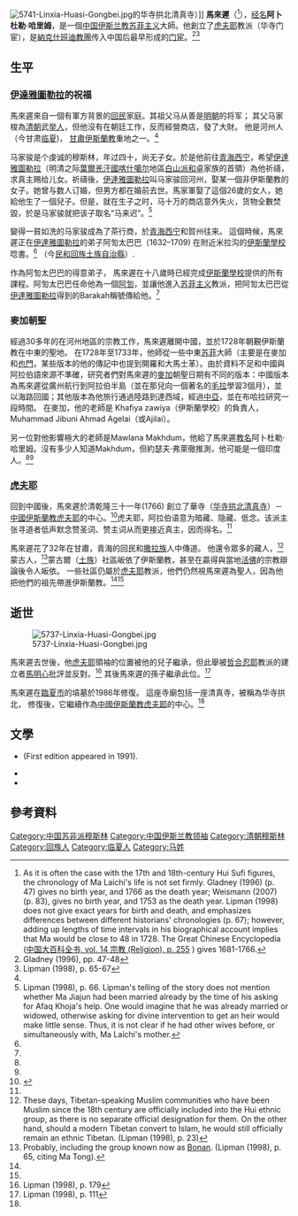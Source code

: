 {{中国伊斯兰教}}
[[File:5741-Linxia-Huasi-Gongbei.jpg|thumb]]的华寺拱北清真寺）]]
'''馬來遲'''（{{bd|1681年||1766年||catIdx=M}}<ref>As it is often the case with the 17th and 18th-century Hui Sufi figures, the chronology of Ma Laichi's life is not set firmly. Gladney (1996) (p. 47) gives no birth year, and 1766 as the death year;  Weismann (2007) (p. 83), gives no birth year, and 1753 as the death year. Lipman (1998) does not give exact years for birth and death, and emphasizes differences between different historians' chronologies (p. 67); however, adding up lengths of time intervals in his biographical account implies that Ma would be close to 48 in 1728. The Great Chinese Encyclopedia ([http://books.google.com/books?id=RDsQAQAAIAAJ&q=%22ma+laichi%22+1681 中国大百科全书, vol. 14  宗教 (Religion), p. 255] {{Wayback|url=http://books.google.com/books?id=RDsQAQAAIAAJ&q=%22ma+laichi%22+1681 |date=20140708052129 }}) gives 1681-1766.</ref>），[[经名|经名]]'''阿卜杜勒·哈里姆'''，是一個[[中国伊斯兰教|中国伊斯兰教]][[苏菲主义|苏菲主义]]大師。他創立了[[虎夫耶|虎夫耶]]教派（华寺门宦），是[[納克什班迪教團|納克什班迪教團]]传入中国后最早形成的[[门宦|门宦]]。<ref name=mc>Gladney (1996), pp. 47-48</ref><ref name=lipman65>Lipman (1998), p. 65-67</ref>

==生平==

===[[伊達雅圖勒拉|伊達雅圖勒拉]]的祝福===
馬來遲來自一個有軍方背景的[[回民|回民]]家庭。其祖父马从善是[[明朝|明朝]]的将军； 其父马家梭為[[清朝|清朝]]武[[举人|举人]]，但他沒有在朝廷工作，反而經營商店，發了大財。 他是河州人（今甘肃[[临夏|临夏]])， [[甘肅|甘肅]][[伊斯蘭教|伊斯蘭教]]重地之一。<ref name=lipman65/>

马家骏是个虔诚的穆斯林，年过四十，尚无子女。於是他前往[[青海|青海]][[西宁|西宁]]，希望[[伊達雅圖勒拉|伊達雅圖勒拉]]（明清之际[[葉爾羌汗國|葉爾羌汗國]][[喀什噶尔|喀什噶尔]]地區[[白山派|白山派]][[和卓|和卓]]家族的首領）為他祈禱，求真主赐给儿女。祈禱後，[[伊達雅圖勒拉|伊達雅圖勒拉]]叫马家骏回河州，娶某一個非伊斯蘭教的女子。她曾与数人订婚，但男方都在婚前去世。馬家軍娶了這個26歲的女人，她給他生了一個兒子。但是，就在生子之时，马十万的商店意外失火，货物全數焚毀，於是马家骏就把该子取名“马来迟”。<ref>Lipman (1998), p. 66. Lipman's telling of the story does not mention whether Ma Jiajun had been married already by the time of his asking for Afaq Khoja's help. One would imagine that he was already married or widowed,  otherwise asking for divine intervention to get an heir would make little sense. Thus, it is not clear if he had other wives before, or simultaneously with, Ma Laichi's mother.</ref>

變得一貧如洗的马家骏成為了茶行商，於[[青海|青海]][[西宁|西宁]]和賀州往来。 這個時候，馬來遲正在[[伊達雅圖勒拉|伊達雅圖勒拉]]的弟子阿訇太巴巴（1632–1709) 在附近米拉沟的[[伊斯蘭學校|伊斯蘭學校]]唸書。<ref name=lipman65/> （今[[民和回族土族自治縣|民和回族土族自治縣]]）.

作為阿訇太巴巴的得意弟子， 馬來遲在十八歲時已經完成[[伊斯蘭學校|伊斯蘭學校]]提供的所有課程。阿訇太巴巴任命他為一個[[阿訇|阿訇]]，並讓他進入[[苏菲主义|苏菲主义]]教派，把阿訇太巴巴從[[伊達雅圖勒拉|伊達雅圖勒拉]]得到的Barakah稱號傳給他。<ref name=lipman65/>

===麥加朝聖===
經過30多年的在河州地區的宗教工作，馬來遲離開中國，並於1728年朝覲伊斯蘭教在中東的聖地。 在1728年至1733年，他師從一些中東[[苏菲主义|苏菲]]大師（主要是在麥加和[[也門|也門]]，某些版本的他的傳記中也提到開羅和大馬士革）。由於資料不足和中國與阿拉伯語來源不準確，研究者們對馬來遲的[[麥加|麥加]]朝聖日期有不同的版本：中國版本為馬來遲從廣州航行到阿拉伯半島（並在那兒向一個著名的[[毛拉|毛拉]]學習3個月），並以海路回國；其他版本為他旅行通過陸路到達西域，經過[[中亞|中亞]]，並在布哈拉研究一段時間。 在麥加，他的老師是 Khafiya zawiya（伊斯蘭學校）的負責人，Muhammad Jibuni Ahmad Agelai（或Ajil​​ai）。

另一位對他影響極大的老師是Mawlana Makhdum，他給了馬來遲[[教名|教名]]阿卜杜勒·哈里姆。沒有多少人知道Makhdum，但約瑟夫·弗萊徹推測，他可能是一個印度人。<ref name=mc/><ref name=lipman65/>

===[[虎夫耶|虎夫耶]]===
回到中國後，馬來遲於清乾隆三十一年(1766) 創立了華寺（[[华寺拱北清真寺|华寺拱北清真寺]]）－ [[中國伊斯蘭教|中國伊斯蘭教]][[虎夫耶|虎夫耶]]的中心。<ref>{{cite web|title = 中国清真寺联盟شبكة جميع المساجد في الصين—المسجد-穆斯林、中国穆斯林、清真寺 المسلم الصيني—打造全国最大的清真寺联盟！ - 中国清真寺联盟——清真寺频道 - 临夏市华寺拱北清真寺 - 首页|url = http://old.china774.com/mass/mass_index.asp?massid=6201|language = en|accessdate = 2015-03-25}}{{dead link|date=2018年5月 |bot=InternetArchiveBot |fix-attempted=yes }}</ref>虎夫耶，阿拉伯语意为暗藏、隐藏、低念。该派主张寻道者低声默念赞圣词、赞主词从而更接近真主，因而得名。<ref name=mc/>

馬來遲花了32年在甘肅，青海的回民和[[撒拉族|撒拉族]]人中傳道。 他還令眾多的藏人，<ref>These days, Tibetan-speaking Muslim communities who have been Muslim since the 18th century are officially included into the Hui ethnic group, as there is no separate official designation for them. On the other hand, should a modern Tibetan convert to Islam, he would still officially remain an ethnic Tibetan. (Lipman (1998), p. 23)</ref>蒙古人，<ref>Probably, including the group known now as [[Bonans|Bonan]]. (Lipman (1998), p. 65, citing Ma Tong).</ref>蒙古爾（[[土族|土族]]）社區皈依了伊斯蘭教，甚至在贏得與當地[[活佛|活佛]]的宗教辯論後令人皈依。 一些社區仍屬於[[虎夫耶|虎夫耶]]教派，他們仍然視馬來遲為聖人，因為他把他們的祖先帶進伊斯蘭教。<ref name=mc/><ref name=lipman65/>

==逝世==
[[File:5737-Linxia-Huasi-Gongbei.jpg|thumb]]

馬來遲去世後，他[[虎夫耶|虎夫耶]]領袖的位置被他的兒子繼承，但此舉被[[哲合忍耶|哲合忍耶]]教派的建立者[[馬明心|馬明心]]批評並反對。<ref>Lipman (1998), p. 179</ref> 其後馬來遲的孫子繼承此位。<ref>Lipman (1998), p. 111</ref>

馬來遲在[[臨夏市|臨夏市]]的墳墓於1986年修復。 這座寺廟包括一座清真寺，被稱為华寺拱北， 修復後，它繼續作為[[中國伊斯蘭教|中國伊斯蘭教]][[虎夫耶|虎夫耶]]的中心。<ref name=mc/>

==文學==
*{{cite book
 |publisher    = Harvard Univ Asia Center
 |year         = 1996
 |isbn         = 0-674-59497-5
 |title        = Muslim Chinese: ethnic nationalism in the People's Republic. Volume 149 of Harvard East Asian monographs
 |edition      = 2
 |first        = Dru C.
 |last         = Gladney
 |url          = http://books.google.com.au/books?id=_hJ9aht6nZQC
 |access-date  = 2015-03-25
 |archive-date = 2015-04-02
 |archive-url  = https://web.archive.org/web/20150402130558/http://books.google.com.au/books?id=_hJ9aht6nZQC
 |dead-url     = no
}} (First edition appeared in 1991).
<!--
* [http://www2.hawaii.edu/~dru/articles/tombs.pdf  Dru C. Gladney, "Muslim Tombs and Ethnic Folklore: Charters for Hui Identity"] ''Journal of Asian Studies'', August 1987, Vol. 46 (3): 495-532; pp. 48-49 in the PDF file.
-->
*{{cite book|first=Jonathan Neaman|last=Lipman|publisher=Hong Kong University Press|year=1998|isbn=962-209-468-6|title=Familiar strangers: a history of Muslims in Northwest China|url=http://books.google.com.au/books?id=4_FGPtLEoYQC|access-date=2015-03-25|archive-date=2020-09-25|archive-url=https://web.archive.org/web/20200925082556/https://books.google.com.au/books?id=4_FGPtLEoYQC|dead-url=no}}
*{{cite book|first=Itzchak |last=Weismann|publisher=Routledge |year=2007|isbn=0-415-32243-X
|title=The Naqshbandiyya: orthodoxy and activism in a worldwide Sufi tradition 
|series=Volume 8 of Routledge Sufi series
|url= http://books.google.com/books?id=nPL7p8id6Y8C}}

==參考資料==
{{commons category|Huasi Gongbei}}
{{Reflist|2}}

{{DEFAULTSORT:马来迟}}

[[Category:中国苏非派穆斯林|Category:中国苏非派穆斯林]]
[[Category:中国伊斯兰教领袖|Category:中国伊斯兰教领袖]]
[[Category:清朝穆斯林|Category:清朝穆斯林]]
[[Category:回族人|Category:回族人]]
[[Category:临夏人|Category:临夏人]]
[[Category:马姓|Category:马姓]]